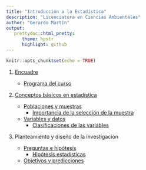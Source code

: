 ```yaml
---
title: "Introducción a la Estadística"
description: "Licenciatura en Ciencias Ambientales"
author: "Gerardo Martín"
output:
   prettydoc::html_pretty:
      theme: hpstr
      highlight: github
---
```


```r
knitr::opts_chunk$set(echo = TRUE)
```

1.  [Encuadre](Encuadre.pdf)
    
    - [Programa del curso](Programa-Intro-Estad.pdf)

2.  [Conceptos básicos en estadística](Introduccion.pdf)

    - [Poblaciones y muestras](Poblaciones-muestras.pdf)
        - [Importancia de la selección de la muestra](Importancia-muestra.pdf)
    - [Variables y datos](Variable-dato.pdf)
        - [Clasificaciones de las variables](Clasificacion-variables.pdf)

3. Planteamiento y diseño de la investigación

    - [Preguntas e hipótesis](Hipotesis.pdf)
        - [Hipótesis estadísticas](Hipotesis-estadisticas-1.pdf)
    - [Objetivos y predicciones](Objetivos.pdf)